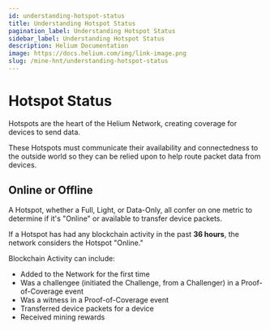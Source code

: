 ```yaml
---
id: understanding-hotspot-status
title: Understanding Hotspot Status
pagination_label: Understanding Hotspot Status
sidebar_label: Understanding Hotspot Status
description: Helium Documentation
image: https://docs.helium.com/img/link-image.png
slug: /mine-hnt/understanding-hotspot-status
---
```


# Hotspot Status


Hotspots are the heart of the Helium Network, creating coverage for devices to send data.

These Hotspots must communicate their availability and connectedness to the outside world so they
can be relied upon to help route packet data from devices.

## Online or Offline

A Hotspot, whether a Full, Light, or Data-Only, all confer on one metric to determine if it's
"Online" or available to transfer device packets.

If a Hotspot has had any blockchain activity in the past **36 hours**, the network considers the
Hotspot "Online."

Blockchain Activity can include:

- Added to the Network for the first time
- Was a challengee (initiated the Challenge, from a Challenger) in a Proof-of-Coverage event
- Was a witness in a Proof-of-Coverage event
- Transferred device packets for a device
- Received mining rewards
